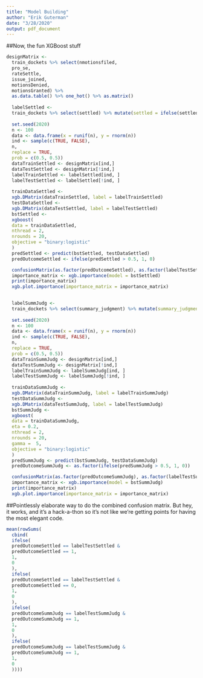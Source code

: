 ```yaml
---
title: "Model Building"
author: "Erik Guterman"
date: "3/28/2020"
output: pdf_document
---
```


##Now, the fun XGBoost stuff

```r
designMatrix <-
  train_dockets %>% select(nmotionsfiled,
  pro_se,
  rateSettle,
  issue_joined,
  motionsDenied,
  motionsGranted) %>%
  as.data.table() %>% one_hot() %>% as.matrix()
  
  labelSettled <-
  train_dockets %>% select(settled) %>% mutate(settled = ifelse(settled == TRUE, 1, 0)) %>% as.matrix()
  
  set.seed(2020)
  n <- 100
  data <- data.frame(x = runif(n), y = rnorm(n))
  ind <- sample(c(TRUE, FALSE),
  n,
  replace = TRUE,
  prob = c(0.5, 0.5))
  dataTrainSettled <- designMatrix[ind,]
  dataTestSettled <- designMatrix[!ind,]
  labelTrainSettled <- labelSettled[ind, ]
  labelTestSettled <- labelSettled[!ind, ]
  
  trainDataSettled <-
  xgb.DMatrix(dataTrainSettled, label = labelTrainSettled)
  testDataSettled <-
  xgb.DMatrix(dataTestSettled, label = labelTestSettled)
  bstSettled <-
  xgboost(
  data = trainDataSettled,
  nthread = 2,
  nrounds = 20,
  objective = "binary:logistic"
  )
  predSettled <- predict(bstSettled, testDataSettled)
  predOutcomeSettled <- ifelse(predSettled > 0.5, 1, 0)
```

```r
  confusionMatrix(as.factor(predOutcomeSettled), as.factor(labelTestSettled))
  importance_matrix <- xgb.importance(model = bstSettled)
  print(importance_matrix)
  xgb.plot.importance(importance_matrix = importance_matrix)
  
```

```r
  labelSummJudg <-
  train_dockets %>% select(summary_judgment) %>% mutate(summary_judgment = ifelse(summary_judgment == TRUE, 1, 0)) %>% as.matrix()
  
  set.seed(2020)
  n <- 100
  data <- data.frame(x = runif(n), y = rnorm(n))
  ind <- sample(c(TRUE, FALSE),
  n,
  replace = TRUE,
  prob = c(0.5, 0.5))
  dataTrainSummJudg <- designMatrix[ind,]
  dataTestSummJudg <- designMatrix[!ind,]
  labelTrainSummJudg <- labelSummJudg[ind, ]
  labelTestSummJudg <- labelSummJudg[!ind, ]
  
  trainDataSummJudg <-
  xgb.DMatrix(dataTrainSummJudg, label = labelTrainSummJudg)
  testDataSummJudg <-
  xgb.DMatrix(dataTestSummJudg, label = labelTestSummJudg)
  bstSummJudg <-
  xgboost(
  data = trainDataSummJudg,
  eta = 0.2,
  nthread = 2,
  nrounds = 20,
  gamma =  5,
  objective = "binary:logistic"
  )
  predSummJudg <- predict(bstSummJudg, testDataSummJudg)
  predOutcomeSummJudg <- as.factor(ifelse(predSummJudg > 0.5, 1, 0))
```

```r
  confusionMatrix(as.factor(predOutcomeSummJudg), as.factor(labelTestSummJudg))
  importance_matrix <- xgb.importance(model = bstSummJudg)
  print(importance_matrix)
  xgb.plot.importance(importance_matrix = importance_matrix)
```

##Pointlessly elaborate way to do the combined confusion matrix. But hey, it works, and it's a hack-a-thon so it's not like we're getting points for having the most elegant code. 

```r
mean(rowSums(
  cbind(
  ifelse(
  predOutcomeSettled == labelTestSettled &
  predOutcomeSettled == 1,
  1,
  0
  ),
  ifelse(
  predOutcomeSettled == labelTestSettled &
  predOutcomeSettled == 0,
  1,
  0
  ),
  ifelse(
  predOutcomeSummJudg == labelTestSummJudg &
  predOutcomeSummJudg == 1,
  1,
  0
  ),
  ifelse(
  predOutcomeSummJudg == labelTestSummJudg &
  predOutcomeSummJudg == 1,
  1,
  0
  ))))
```





